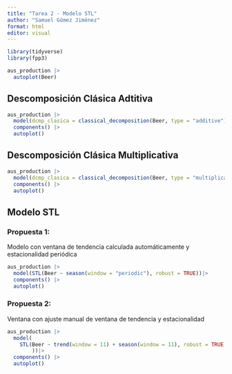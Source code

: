 ```yaml
---
title: "Tarea 2 - Modelo STL"
author: "Samuel Gómez Jiménez"
format: html
editor: visual
---
```


```r
library(tidyverse)
library(fpp3)
```

```r
aus_production |> 
  autoplot(Beer)
```

## Descomposición Clásica Adtitiva

```r
aus_production |> 
  model(dcmp_clasica = classical_decomposition(Beer, type = "additive")) |> 
  components() |> 
  autoplot()
```

## Descomposición Clásica Multiplicativa

```r
aus_production |> 
  model(dcmp_clasica = classical_decomposition(Beer, type = "multiplicative")) |> 
  components() |> 
  autoplot()
```

## Modelo STL

### Propuesta 1:

Modelo con ventana de tendencia calculada automáticamente y estacionalidad periódica

```r
aus_production |> 
  model(STL(Beer ~ season(window = "periodic"), robust = TRUE))|> 
  components() |> 
  autoplot()
```

### Propuesta 2:

Ventana con ajuste manual de ventana de tendencia y estacionalidad

```r
aus_production |>    
  model(
    STL(Beer ~ trend(window = 11) + season(window = 11), robust = TRUE
        ))|>    
  components() |>    
  autoplot()
```

### 
